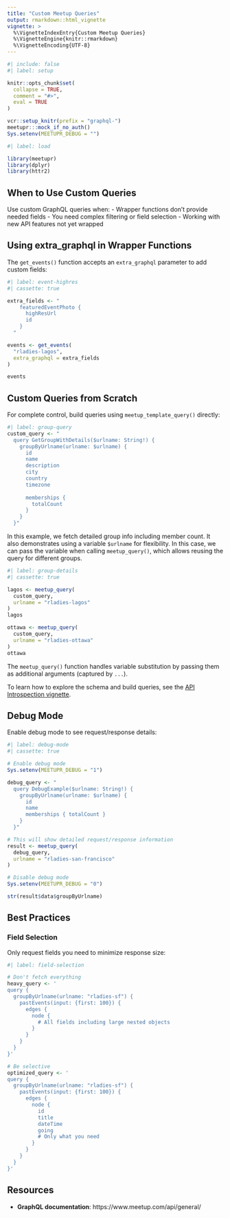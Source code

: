 ```yaml
---
title: "Custom Meetup Queries"
output: rmarkdown::html_vignette
vignette: >
  %\VignetteIndexEntry{Custom Meetup Queries}
  %\VignetteEngine{knitr::rmarkdown}
  %\VignetteEncoding{UTF-8}
---
```


```r
#| include: false
#| label: setup

knitr::opts_chunk$set(
  collapse = TRUE,
  comment = "#>",
  eval = TRUE
)

vcr::setup_knitr(prefix = "graphql-")
meetupr:::mock_if_no_auth()
Sys.setenv(MEETUPR_DEBUG = "")
```

```r
#| label: load

library(meetupr)
library(dplyr)
library(httr2)
```


## When to Use Custom Queries

Use custom GraphQL queries when:
- Wrapper functions don't provide needed fields
- You need complex filtering or field selection
- Working with new API features not yet wrapped

## Using extra_graphql in Wrapper Functions

The `get_events()` function accepts an `extra_graphql` parameter to add custom fields:

```r
#| label: event-highres
#| cassette: true

extra_fields <- "
    featuredEventPhoto {
      highResUrl
      id
    }
  "

events <- get_events(
  "rladies-lagos",
  extra_graphql = extra_fields
)

events
```

## Custom Queries from Scratch

For complete control, build queries using `meetup_template_query()` directly:

```r
#| label: group-query
custom_query <- "
  query GetGroupWithDetails($urlname: String!) {
    groupByUrlname(urlname: $urlname) {
      id
      name
      description
      city
      country
      timezone
      
      memberships {
        totalCount
      }
    }
  }"

```

In this example, we fetch detailed group info including member count.
It also demonstrates using a variable `$urlname` for flexibility.
In this case, we can pass the variable when calling `meetup_query()`, which allows reusing the query for different groups.

```r
#| label: group-details
#| cassette: true

lagos <- meetup_query(
  custom_query,
  urlname = "rladies-lagos"
)
lagos

ottawa <- meetup_query(
  custom_query,
  urlname = "rladies-ottawa"
)
ottawa

```

The `meetup_query()` function handles variable substitution by passing them as additional arguments (captured by `...`).

To learn how to explore the schema and build queries, see the [API Introspection vignette](introspection.html).

## Debug Mode

Enable debug mode to see request/response details:

```r
#| label: debug-mode
#| cassette: true

# Enable debug mode
Sys.setenv(MEETUPR_DEBUG = "1")

debug_query <- "
  query DebugExample($urlname: String!) {
    groupByUrlname(urlname: $urlname) {
      id
      name
      memberships { totalCount }
    }
  }"

# This will show detailed request/response information
result <- meetup_query(
  debug_query,
  urlname = "rladies-san-francisco"
)

# Disable debug mode
Sys.setenv(MEETUPR_DEBUG = "0")

str(result$data$groupByUrlname)

```


## Best Practices

### Field Selection
Only request fields you need to minimize response size:

```r
#| label: field-selection

# Don't fetch everything
heavy_query <- '
query {
  groupByUrlname(urlname: "rladies-sf") {
    pastEvents(input: {first: 100}) {
      edges {
        node {
          # All fields including large nested objects
        }
      }
    }
  }
}'

# Be selective
optimized_query <- '
query {
  groupByUrlname(urlname: "rladies-sf") {
    pastEvents(input: {first: 100}) {
      edges {
        node {
          id
          title
          dateTime
          going
          # Only what you need
        }
      }
    }
  }
}'
```


## Resources

- **GraphQL documentation**: https://www.meetup.com/api/general/
